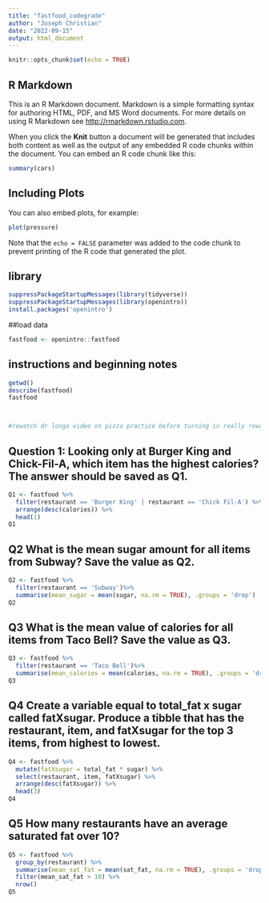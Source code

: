 ---
title: "fastfood_codegrade"
author: "Joseph Christian"
date: "2022-09-15"
output: html_document
---

```{r setup, include=FALSE}
knitr::opts_chunk$set(echo = TRUE)
```

## R Markdown

This is an R Markdown document. Markdown is a simple formatting syntax for authoring HTML, PDF, and MS Word documents. For more details on using R Markdown see <http://rmarkdown.rstudio.com>.

When you click the **Knit** button a document will be generated that includes both content as well as the output of any embedded R code chunks within the document. You can embed an R code chunk like this:

```{r cars}
summary(cars)
```

## Including Plots

You can also embed plots, for example:

```{r pressure, echo=FALSE}
plot(pressure)
```

Note that the `echo = FALSE` parameter was added to the code chunk to prevent printing of the R code that generated the plot.

## library
```{r}
suppressPackageStartupMessages(library(tidyverse))
suppressPackageStartupMessages(library(openintro))
install.packages('openintro')
```
##load data
```{r}
fastfood <- openintro::fastfood
```

## instructions and beginning notes
```{r}
getwd()
describe(fastfood)
fastfood



#rewatch dr longo video on pizza practice before turning in really rewatch all the submission videos
```
## Question 1: Looking only at Burger King and Chick-Fil-A, which item has the highest calories?  The answer should be saved as Q1.
```{r}
Q1 <- fastfood %>%
  filter(restaurant == 'Burger King' | restaurant == 'Chick Fil-A') %>%
  arrange(desc(calories)) %>%
  head(1)
Q1
```
  
## Q2 What is the mean sugar amount for all items from Subway?  Save the value as Q2.
```{r}
Q2 <- fastfood %>%
  filter(restaurant == 'Subway')%>%
  summarise(mean_sugar = mean(sugar, na.rm = TRUE), .groups = 'drop')
Q2
```

## Q3 What is the mean value of calories for all items from Taco Bell?  Save the value as Q3.
```{r}
Q3 <- fastfood %>%
  filter(restaurant == 'Taco Bell')%>%
  summarise(mean_calories = mean(calories, na.rm = TRUE), .groups = 'drop')
Q3

```

## Q4 Create a variable equal to total_fat x sugar called fatXsugar.  Produce a tibble that has the restaurant, item, and fatXsugar for the top 3 items, from highest to lowest.
```{r}
Q4 <- fastfood %>%
  mutate(fatXsugar = total_fat * sugar) %>%
  select(restaurant, item, fatXsugar) %>%
  arrange(desc(fatXsugar)) %>%
  head(3)
Q4
```

## Q5 How many restaurants have an average saturated fat over 10?
```{r}
Q5 <- fastfood %>%
  group_by(restaurant) %>%
  summarise(mean_sat_fat = mean(sat_fat, na.rm = TRUE), .groups = 'drop') %>%
  filter(mean_sat_fat > 10) %>%
  nrow()
Q5
```
